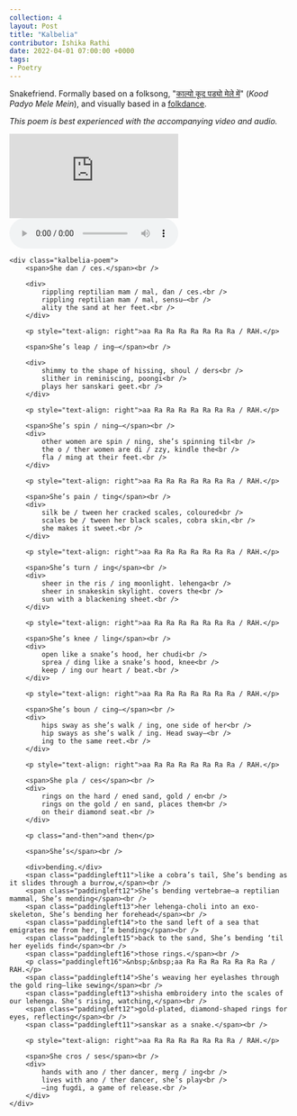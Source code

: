 ---
collection: 4
layout: Post
title: "Kalbelia"
contributor: Ishika Rathi
date: 2022-04-01 07:00:00 +0000
tags: 
- Poetry
---
<p>
    Snakefriend. Formally based on a folksong, 
    "<a href="https://www.youtube.com/watch?v=ABTiXsmc1HI" target="_blank" rel="noopener">काल्यो कूद पड्यो मेले में</a>" 
    (<em>Kood Padyo Mele Mein</em>), 
    and visually based in a <a href="https://www.youtube.com/watch?v=RGGmW5CQmdw&t=429s" target="_blank" rel="noopener">folkdance</a>. 
</p>

<p id="note">
    <em>This poem is best experienced with the accompanying video and audio.</em> 
</p>

<div class="kalbelia">
    <div class="center kalbelia-media">
        <iframe src="https://www.youtube.com/embed/RGGmW5CQmdw?start=429&autoplay=1&mute=1" 
            title="YouTube video player" frameborder="0" 
            allow="accelerometer; autoplay; clipboard-write; encrypted-media; gyroscope; picture-in-picture" 
            allowfullscreen>
        </iframe>
        <br />
        <audio id="folksong" controls loop>
            <source src="{{ site.baseurl }}/assets/kalbelia.mp3" type="audio/mpeg" />
            Your browser does not support this audio element.
        </audio>
    </div>

    <div class="kalbelia-poem">
        <span>She dan / ces.</span><br />

        <div>
            rippling reptilian mam / mal, dan / ces.<br />
            rippling reptilian mam / mal, sensu—<br />
            ality the sand at her feet.<br />
        </div>
    
        <p style="text-align: right">aa Ra Ra Ra Ra Ra Ra Ra / RAH.</p>
    
        <span>She’s leap / ing—</span><br />
    
        <div>
            shimmy to the shape of hissing, shoul / ders<br />
            slither in reminiscing, poongi<br />
            plays her sanskari geet.<br />
        </div>
    
        <p style="text-align: right">aa Ra Ra Ra Ra Ra Ra Ra / RAH.</p>
    
        <span>She’s spin / ning—</span><br />
        <div>
            other women are spin / ning, she’s spinning til<br />
            the o / ther women are di / zzy, kindle the<br />
            fla / ming at their feet.<br />
        </div>
    
        <p style="text-align: right">aa Ra Ra Ra Ra Ra Ra Ra / RAH.</p>
    
        <span>She’s pain / ting</span><br />
        <div>
            silk be / tween her cracked scales, coloured<br />
            scales be / tween her black scales, cobra skin,<br />
            she makes it sweet.<br />
        </div>
    
        <p style="text-align: right">aa Ra Ra Ra Ra Ra Ra Ra / RAH.</p>
    
        <span>She’s turn / ing</span><br />
        <div>
            sheer in the ris / ing moonlight. lehenga<br />
            sheer in snakeskin skylight. covers the<br />
            sun with a blackening sheet.<br />
        </div>
    
        <p style="text-align: right">aa Ra Ra Ra Ra Ra Ra Ra / RAH.</p>
    
        <span>She’s knee / ling</span><br />
        <div>
            open like a snake’s hood, her chudi<br />
            sprea / ding like a snake’s hood, knee<br />
            keep / ing our heart / beat.<br />
        </div>
    
        <p style="text-align: right">aa Ra Ra Ra Ra Ra Ra Ra / RAH.</p>
    
        <span>She’s boun / cing—</span><br />
        <div>
            hips sway as she’s walk / ing, one side of her<br />
            hip sways as she’s walk / ing. Head sway—<br />
            ing to the same reet.<br />
        </div>
    
        <p style="text-align: right">aa Ra Ra Ra Ra Ra Ra Ra / RAH.</p>
    
        <span>She pla / ces</span><br />
        <div>
            rings on the hard / ened sand, gold / en<br />
            rings on the gold / en sand, places them<br />
            on their diamond seat.<br />
        </div>
    
        <p class="and-then">and then</p>
    
        <span>She’s</span><br />
    
        <div>bending.</div>
        <span class="paddingleft11">like a cobra’s tail, She’s bending as it slides through a burrow,</span><br />
        <span class="paddingleft12">She’s bending vertebrae—a reptilian mammal, She’s mending</span><br />
        <span class="paddingleft13">her lehenga-choli into an exo-skeleton, She’s bending her forehead</span><br />
        <span class="paddingleft14">to the sand left of a sea that emigrates me from her, I’m bending</span><br />
        <span class="paddingleft15">back to the sand, She’s bending ‘til her eyelids find</span><br />
        <span class="paddingleft16">those rings.</span><br />
        <p class="paddingleft16">&nbsp;&nbsp;aa Ra Ra Ra Ra Ra Ra Ra / RAH.</p>
        <span class="paddingleft14">She’s weaving her eyelashes through the gold ring—like sewing</span><br />
        <span class="paddingleft13">shisha embroidery into the scales of our lehenga. She’s rising, watching,</span><br />
        <span class="paddingleft12">gold-plated, diamond-shaped rings for eyes, reflecting</span><br />
        <span class="paddingleft11">sanskar as a snake.</span><br />
    
        <p style="text-align: right">aa Ra Ra Ra Ra Ra Ra Ra / RAH.</p>
    
        <span>She cros / ses</span><br />
        <div>
            hands with ano / ther dancer, merg / ing<br />
            lives with ano / ther dancer, she’s play<br />
            —ing fugdi, a game of release.<br />
        </div>
    </div>
</div>